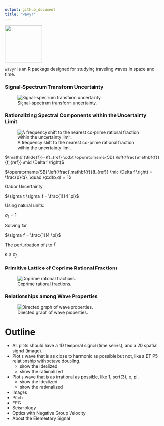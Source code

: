 ```yaml
---
output: github_document
title: "wavyr"
---
```


![](man/figures/wavyr_logo.png){ width=120px align=right }

`wavyr` is an R package designed for studying traveling waves in space and time.

### Signal-Spectrum Transform Uncertainty

![Signal-spectrum transform uncertainty.](man/figures/signals_spectra_schematic.png)

### Rationalizing Spectral Components within the Uncertainty Limit

![A frequency shift to the nearest co-prime rational fraction within the uncertainty limit.](man/figures/rationalize_within_uncertainty.png)

$\mathbf{\tilde{f}}={f}_{ref} \cdot \operatorname{SB} \left(\frac{\mathbf{f}}{f_{ref}} \mid \Delta f \right)$

$\operatorname{SB} \left(\frac{\mathbf{f}}{f_{ref}} \mid \Delta f \right) = \frac{p}{q}, \quad \gcd(p,q) = 1$

Gabor Uncertainty

$\sigma_t \sigma_f = \frac{1}{4 \pi}$

Using natural units:

$\sigma_t = 1$

Solving for 

$\sigma_f = \frac{1}{4 \pi}$

The perturbation of $f$ to $\tilde{f}$

$\epsilon \leq \sigma_f$

### Primitive Lattice of Coprime Rational Fractions

![Coprime rational fractions.](man/figures/numbers.png)

### Relationships among Wave Properties

![Directed graph of wave properties.](man/figures/wave_properties_directed_graph.png)

# Outline

* All plots should have a 1D temporal signal (time series), and a 2D spatial signal (image).
* Plot a wave that is as close to harmonic as possible but not, like a ET P5 relationship with octave doubling.
  * show the idealized
  * show the rationalized
* Plot a wave that is as irrational as possible, like 1, sqrt(3), e, pi.
  * show the idealized
  * show the rationalized
* Images
* Pitch
* EEG
* Seismology
* Optics with Negative Group Velocity
* About the Elementary Signal
